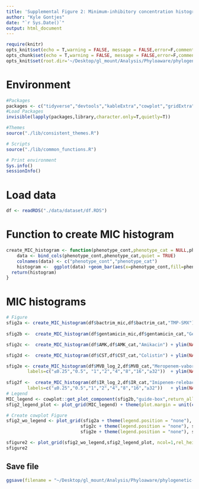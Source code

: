 ```yaml
---
title: 'Supplemental Figure 2: Minimum-inhibitory concentration histograms'
author: "Kyle Gontjes"
date: "`r Sys.Date()`"
output: html_document
---
```


```r
require(knitr)
opts_knit$set(echo = T,warning = FALSE, message = FALSE,error=F,comment=NA) 
opts_chunk$set(echo = T,warning = FALSE, message = FALSE,error=F,comment=NA)
opts_knit$set(root.dir='~/Desktop/gl_mount/Analysis/Phyloaware/phylogenetic-resistance-ms/')
```
 
# Environment
```r
#Packages
packages <- c("tidyverse","devtools","kableExtra","cowplot","gridExtra")   
#Load Packages
invisible(lapply(packages,library,character.only=T,quietly=T))

#Themes
source("./lib/consistent_themes.R")

# Scripts
source("./lib/common_functions.R")

# Print environment
Sys.info()
sessionInfo()
```

# Load data
```r
df <- readRDS("./data/dataset/df.RDS") 
```

# Function to create MIC histogram
```r
create_MIC_histogram <- function(phenotype_cont,phenotype_cat = NULL,phenotype_name){ 
    data <- bind_cols(phenotype_cont,phenotype_cat,quiet = TRUE)
    colnames(data) <- c("phenotype_cont","phenotype_cat")
    histogram <-  ggplot(data) +geom_bar(aes(x=phenotype_cont,fill=phenotype_cat)) + ylab("Number of isolates") + labs(fill="Resistance profile") +xlab(paste0(phenotype_name," (µg/mL)"))  + theme_bw_me 
  return(histogram)
} 
```

# MIC histograms
```r
# Figure
sfig2a <- create_MIC_histogram(df$bactrim_mic,df$bactrim_cat,"TMP-SMX")  + ylim(NA,225) + sfigure_2_theme + resistance_cat_scale
  
sfig2b <-  create_MIC_histogram(df$gentamicin_mic,df$gentamicin_cat,"Gentamicin") + ylim(NA,225)+ sfigure_2_theme + resistance_cat_scale

sfig2c <-  create_MIC_histogram(df$AMK,df$AMK_cat,"Amikacin") + ylim(NA,225) + sfigure_2_theme + resistance_cat_scale

sfig2d <-  create_MIC_histogram(df$CST,df$CST_cat,"Colistin") + ylim(NA,225)+ sfigure_2_theme + resistance_cat_scale

sfig2e <- create_MIC_histogram(df$MVB_log_2,df$MVB_cat,"Meropenem-vaborbactam") + scale_x_continuous(breaks=c(-2,-1,0,1,2,3,4,5),
        labels=c("≤0.25","0.5", "1","2","4","8","16","≥32"))  + ylim(NA,225) + sfigure_2_theme + resistance_cat_scale
  
sfig2f <-  create_MIC_histogram(df$IR_log_2,df$IR_cat,"Imipenem-relebactam")+ scale_x_continuous(breaks=c(-2,-1,0,1,2,3,4,5),
        labels=c("≤0.25","0.5","1","2","4","8","16","≥32"))   + ylim(NA,225)+ sfigure_2_theme + resistance_cat_scale
# Legend
MIC_legend <- cowplot::get_plot_component(sfig2b,"guide-box",return_all=T) %>% .[[3]]
sfig2_legend_plot <- plot_grid(MIC_legend) + theme(plot.margin = unit(c(t=0, 0, 0, b=0), "cm"))

# Create cowplot Figure
sfig2_wo_legend <- plot_grid(sfig2a + theme(legend.position = "none"), sfig2b + theme(legend.position = "none"),
                            sfig2c + theme(legend.position = "none"), sfig2d + theme(legend.position = "none"),
                            sfig2e + theme(legend.position = "none"), sfig2f + theme(legend.position = "none"),ncol=3,labels = "AUTO",label_size = 18)

sfigure2 <- plot_grid(sfig2_wo_legend,sfig2_legend_plot, ncol=1,rel_heights = c(1,.1))
sfigure2
```

## Save file
```r
ggsave(filename = "~/Desktop/gl_mount/Analysis/Phyloaware/phylogenetic-resistance-ms/figures/sfigure2.png",plot=sfigure2,width = 14,height=7,dpi = 900,units = 'in',bg="white")
```
